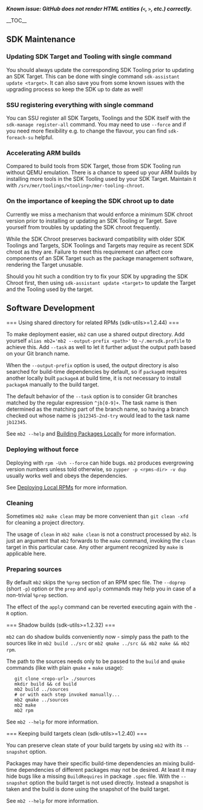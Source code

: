 <!--
ATTENTION: This page serves as an input for the `sdk-motd` tool from the Platform SDK.
Certain conventions must be followed while editing this page.
Try `sdk-motd --help` within the Platform SDK for more information.
-->

'''''Known issue: GitHub does not render HTML entities (<code>&lt;</code>, <code>&gt;</code>, etc.) correctly.'''''


__TOC__

== SDK Maintenance ==


=== Updating SDK Target and Tooling with single command ===

You should always update the corresponding SDK Tooling prior to updating an SDK Target. This can be done with single command <code>sdk-assistant update &lt;target&gt;</code>. It can also save you from some known issues with the upgrading process so keep the SDK up to date as well!


=== SSU registering everything with single command ===

You can SSU register all SDK Targets, Toolings and the SDK itself with the <code>sdk-manage register-all</code> command. You may need to use <code>--force</code> and if you need more flexibility e.g. to change the flavour, you can find <code>sdk-foreach-su</code> helpful.


=== Accelerating ARM builds ===

Compared to build tools from SDK Target, those from SDK Tooling run without QEMU emulation. There is a chance to speed up your ARM builds by installing more tools in the SDK Tooling used by your SDK Target. Maintain it with <code>/srv/mer/toolings/&lt;tooling&gt;/mer-tooling-chroot</code>.


=== On the importance of keeping the SDK chroot up to date ===

Currently we miss a mechanism that would enforce a minimum SDK chroot version prior to installing or updating an SDK Tooling or Target. Save yourself from troubles by updating the SDK chroot frequently.


While the SDK Chroot preserves backward compatibility with older SDK Toolings and Targets, SDK Toolings and Targets may require as recent SDK chroot as they are. Failure to meet this requirement can affect core components of an SDK Target such as the package management software, rendering the Target unusable.


Should you hit such a condition try to fix your SDK by upgrading the SDK Chroot first, then using <code>sdk-assistant update &lt;target&gt;</code> to update the Target and the Tooling used by the target.


== Software Development ==


=== Using shared directory for related RPMs (sdk-utils>=1.2.44) ===

To make deployment easier, <code>mb2</code> can use a shared output directory.  Add yourself <code>alias mb2='mb2 --output-prefix &lt;path&gt;'</code> to <code>~/.mersdk.profile</code> to achieve this. Add <code>--task</code> as well to let it further adjust the output path based on your Git branch name.


When the <code>--output-prefix</code> option is used, the output directory is also searched for build-time dependencies by default, so if <code>packageB</code> requires another locally built <code>packageA</code> at build time, it is not necessary to install <code>packageA</code> manually to the build target.


The default behavior of the <code>--task</code> option is to consider Git branches matched by the regular expression <code>^jb[0-9]+</code>. The task name is then determined as the matching part of the branch name, so having a branch checked out whose name is <code>jb12345-2nd-try</code> would lead to the task name <code>jb12345</code>.


See <code>mb2 --help</code> and [https://sailfishos.org/wiki/Building_packages#Building_Packages_Locally Building Packages Locally] for more information.


=== Deploying without force ===

Deploying with <code>rpm -Uvh --force</code> can hide bugs. <code>mb2</code> produces evergrowing version numbers unless told otherwise, so <code>zypper -p &lt;rpms-dir&gt; -v dup</code> usually works well and obeys the dependencies.


See [https://sailfishos.org/wiki/Deploying_packages#Deploying_Local_RPMs Deploying Local RPMs] for more information.


=== Cleaning ===

Sometimes <code>mb2 make clean</code> may be more convenient than <code>git clean -xfd</code> for cleaning a project directory.


The usage of <code>clean</code> in <code>mb2 make clean</code> is not a construct processed by <code>mb2</code>. Is just an argument that <code>mb2</code> forwards to the <code>make</code> command, invoking the <code>clean</code> target in this particular case. Any other argument recognized by <code>make</code> is applicable here.


=== Preparing sources ===

By default <code>mb2</code> skips the <code>%prep</code> section of an RPM spec file. The <code>--doprep</code> (short <code>-p</code>) option or the <code>prep</code> and <code>apply</code> commands may help you in case of a non-trivial <code>%prep</code> section.


The effect of the <code>apply</code> command can be reverted executing again with the <code>-R</code> option.


=== Shadow builds (sdk-utils>=1.2.32) ===

<code>mb2</code> can do shadow builds conveniently now - simply pass the path to the sources like in <code>mb2 build ../src</code> or <code>mb2 qmake ../src && mb2 make && mb2 rpm</code>.


The path to the sources needs only to be passed to the <code>build</code> and <code>qmake</code> commands (like with plain <code>qmake</code> + <code>make</code> usage):


    git clone &lt;repo-url&gt; ./sources
    mkdir build && cd build
    mb2 build ../sources
    # or with each step invoked manually...
    mb2 qmake ../sources
    mb2 make
    mb2 rpm


See <code>mb2 --help</code> for more information.


=== Keeping build targets clean (sdk-utils>=1.2.40) ===

You can preserve clean state of your build targets by using <code>mb2</code> with its <code>--snapshot</code> option.


Packages may have their specific build-time dependencies an mixing build-time dependencies of different packages may not be desired. At least it may hide bugs like a missing <code>BuildRequires</code> in package <code>.spec</code> file. With the <code>--snapshot</code> option the build target is not used directly. Instead a snapshot is taken and the build is done using the snapshot of the build target.


See <code>mb2 --help</code> for more information.
